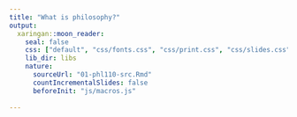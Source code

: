 ```yaml
---
title: "What is philosophy?"
output:
  xaringan::moon_reader:
    seal: false
    css: ["default", "css/fonts.css", "css/print.css", "css/slides.css"]
    lib_dir: libs
    nature:
      sourceUrl: "01-phl110-src.Rmd"
      countIncrementalSlides: false
      beforeInit: "js/macros.js"
      
---
```

